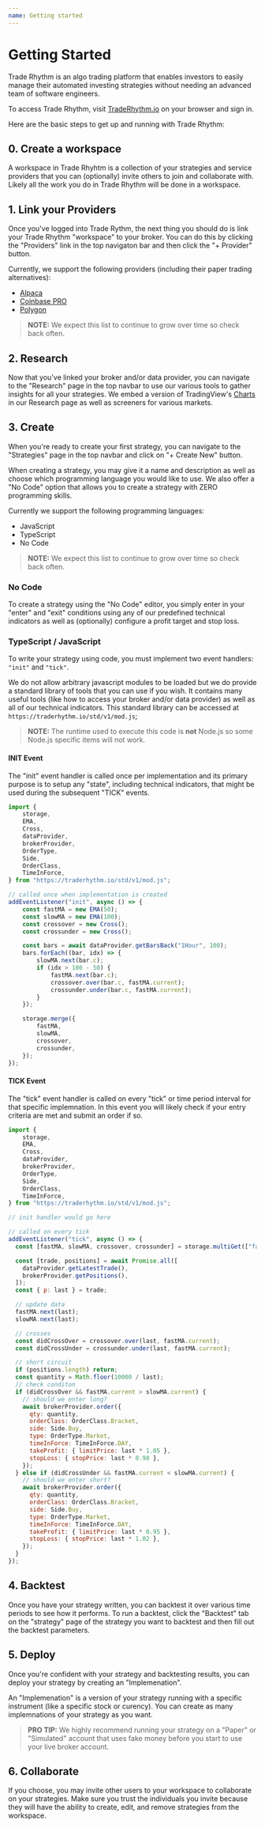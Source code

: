 ```yaml
---
name: Getting started
---
```


# Getting Started

Trade Rhythm is an algo trading platform that enables investors to easily manage their automated investing strategies without needing an advanced team of software engineers.

To access Trade Rhythm, visit [TradeRhythm.io](https://www.traderhythm.io) on your browser and sign in.

Here are the basic steps to get up and running with Trade Rhythm:


## 0. Create a workspace
A workspace in Trade Rhyhtm is a collection of your strategies and service providers that you can (optionally) invite others to join and collaborate with. Likely all the work you do in Trade Rhythm will be done in a workspace.

## 1. Link your Providers

Once you've logged into Trade Rythm, the next thing you should do is link your Trade Rhythm "workspace" to your broker. You can do this by clicking the "Providers" link in the top navigaton bar and then click the "+ Provider" button.

Currently, we support the following providers (including their paper trading alternatives):

-   [Alpaca](https://alpaca.markets)
-   [Coinbase PRO](https://pro.coinbase.com)
-   [Polygon](https://polygon.io)

> **NOTE:** We expect this list to continue to grow over time so check back often.

## 2. Research

Now that you've linked your broker and/or data provider, you can navigate to the "Research" page in the top navbar to use our various tools to gather insights for all your strategies. We embed a version of TradingView's [Charts](https://www.tradingview.com/chart) in our Research page as well as screeners for various markets.

## 3. Create

When you're ready to create your first strategy, you can navigate to the "Strategies" page in the top navbar and click on "+ Create New" button.

When creating a strategy, you may give it a name and description as well as choose which programming language you would like to use. We also offer a "No Code" option that allows you to create a strategy with ZERO programming skills.

Currently we support the following programming languages:

-   JavaScript
-   TypeScript
-   No Code

> **NOTE:** We expect this list to continue to grow over time so check back often.

### No Code

To create a strategy using the "No Code" editor, you simply enter in your "enter" and "exit" conditions using any of our predefined technical indicators as well as (optionally) configure a profit target and stop loss.

### TypeScript / JavaScript

To write your strategy using code, you must implement two event handlers: `"init"` and `"tick"`.

We do not allow arbitrary javascript modules to be loaded but we do provide a standard library of tools that you can use if you wish. It contains many useful tools (like how to access your broker and/or data provider) as well as all of our technical indicators. This standard library can be accessed at `https://traderhythm.io/std/v1/mod.js`;

> **NOTE:** The runtime used to execute this code is **not** Node.js so some Node.js specific items will not work.

#### INIT Event

The "init" event handler is called once per implementation and its primary purpose is to setup any "state", including technical indicators, that might be used during the subsequent "TICK" events.

```js
import {
    storage,
    EMA,
    Cross,
    dataProvider,
    brokerProvider,
    OrderType,
    Side,
    OrderClass,
    TimeInForce,
} from "https://traderhythm.io/std/v1/mod.js";

// called once when implementation is created
addEventListener("init", async () => {
    const fastMA = new EMA(50);
    const slowMA = new EMA(100);
    const crossover = new Cross();
    const crossunder = new Cross();

    const bars = await dataProvider.getBarsBack("1Hour", 100);
    bars.forEach((bar, idx) => {
        slowMA.next(bar.c);
        if (idx > 100 - 50) {
            fastMA.next(bar.c);
            crossover.over(bar.c, fastMA.current);
            crossunder.under(bar.c, fastMA.current);
        }
    });

    storage.merge({
        fastMA,
        slowMA,
        crossover,
        crossunder,
    });
});
```

#### TICK Event

The "tick" event handler is called on every "tick" or time period interval for that specific implemnation. In this event you will likely check if your entry criteria are met and submit an order if so.


```js
import {
    storage,
    EMA,
    Cross,
    dataProvider,
    brokerProvider,
    OrderType,
    Side,
    OrderClass,
    TimeInForce,
} from "https://traderhythm.io/std/v1/mod.js";

// init handler would go here

// called on every tick
addEventListener("tick", async () => {
  const [fastMA, slowMA, crossover, crossunder] = storage.multiGet(["fastMA", "slowMA", "crossover", "crossunder"]);

  const [trade, positions] = await Promise.all([
    dataProvider.getLatestTrade(),
    brokerProvider.getPositions(),
  ]);
  const { p: last } = trade;

  // update data
  fastMA.next(last);
  slowMA.next(last);

  // crosses
  const didCrossOver = crossover.over(last, fastMA.current);
  const didCrossUnder = crossunder.under(last, fastMA.current);

  // short circuit
  if (positions.length) return;
  const quantity = Math.floor(10000 / last);
  // check conditon
  if (didCrossOver && fastMA.current > slowMA.current) {
    // should we enter long?
    await brokerProvider.order({
      qty: quantity,
      orderClass: OrderClass.Bracket,
      side: Side.Buy,
      type: OrderType.Market,
      timeInForce: TimeInForce.DAY,
      takeProfit: { limitPrice: last * 1.05 },
      stopLoss: { stopPrice: last * 0.98 },
    });
  } else if (didCrossUnder && fastMA.current < slowMA.current) {
    // should we enter short?
    await brokerProvider.order({
      qty: quantity,
      orderClass: OrderClass.Bracket,
      side: Side.Buy,
      type: OrderType.Market,
      timeInForce: TimeInForce.DAY,
      takeProfit: { limitPrice: last * 0.95 },
      stopLoss: { stopPrice: last * 1.02 },
    });
  }
});
```

## 4. Backtest

Once you have your strategy written, you can backtest it over various time periods to see how it performs. To run a backtest,
click the "Backtest" tab on the "strategy" page of the strategy you want to backtest and then fill out the backtest parameters.

## 5. Deploy

Once you're confident with your strategy and backtesting results, you can deploy your strategy by creating an "Implemenation".

An "Implemenation" is a version of your strategy running with a specific instrument (like a specific stock or curency). You can create as many implemnations of your strategy as you want.

> **PRO TIP:** We highly recommend running your strategy on a "Paper" or "Simulated" account that uses fake money before you start to use your live broker account.

## 6. Collaborate
If you choose, you may invite other users to your workspace to collaborate on your strategies. Make sure you trust the individuals you invite because they will have the ability to create, edit, and remove strategies from the workspace.
